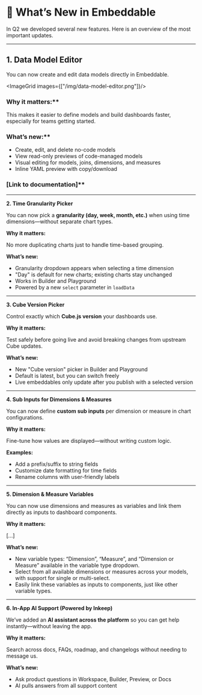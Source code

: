 
# 🚀 What’s New in Embeddable

In Q2 we developed several new features. Here is an overview of the most important updates.

---

## 1. Data Model Editor

You can now create and edit data models directly in Embeddable.

<ImageGrid images={["/img/data-model-editor.png"]}/>

### Why it matters:**

This makes it easier to define models and build dashboards faster, especially for teams getting started.

### What’s new:**

- Create, edit, and delete no-code models
- View read-only previews of code-managed models
- Visual editing for models, joins, dimensions, and measures
- Inline YAML preview with copy/download

### [Link to documentation]**

---

**2. Time Granularity Picker**

You can now pick a **granularity (day, week, month, etc.)** when using time dimensions—without separate chart types.

**Why it matters:**

No more duplicating charts just to handle time-based grouping.

**What’s new:**

- Granularity dropdown appears when selecting a time dimension
- "Day" is default for new charts; existing charts stay unchanged
- Works in Builder and Playground
- Powered by a new `select` parameter in `loadData`

---

**3. Cube Version Picker**

Control exactly which **Cube.js version** your dashboards use.

**Why it matters:**

Test safely before going live and avoid breaking changes from upstream Cube updates.

**What’s new:**

- New "Cube version" picker in Builder and Playground
- Default is latest, but you can switch freely
- Live embeddables only update after you publish with a selected version

---

**4. Sub Inputs for Dimensions & Measures**

You can now define **custom sub inputs** per dimension or measure in chart configurations.

**Why it matters:**

Fine-tune how values are displayed—without writing custom logic.

**Examples:**

- Add a prefix/suffix to string fields
- Customize date formatting for time fields
- Rename columns with user-friendly labels

---

**5. Dimension & Measure Variables**

You can now use dimensions and measures as variables and link them directly as inputs to dashboard components.

**Why it matters:**

[...]

**What’s new:**

- New variable types: “Dimension”, “Measure”, and “Dimension or Measure” available in the variable type dropdown.
- Select from all available dimensions or measures across your models, with support for single or multi-select.
- Easily link these variables as inputs to components, just like other variable types.

---

**6. In-App AI Support (Powered by Inkeep)**

We’ve added an **AI assistant across the platform** so you can get help instantly—without leaving the app.

**Why it matters:**

Search across docs, FAQs, roadmap, and changelogs without needing to message us.

**What’s new:**

- Ask product questions in Workspace, Builder, Preview, or Docs
- AI pulls answers from all support content